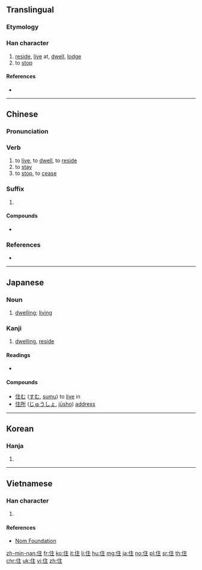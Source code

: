 {{also|隹}}
==Translingual==

===Etymology===
{{Han compound|人|alt1=亻|主|ls=psc|c1=s|c2=p}}

===Han character===
{{Han char|rn=9|rad=人|as=05|sn=7|four=20214|canj=OYG|ids=⿰亻主}}

# [[reside]], [[live]] at, [[dwell]], [[lodge]]
# to [[stop]]

====References====
* {{Han ref|kx=0098.090|dkj=00505|dj=0207.020|hdz=10137.090|uh=4F4F|ud=20303|bh=A6ED|bd=42733}}

----

==Chinese==
{{zh-forms}}

===Pronunciation===
{{zh-pron
|m=zhù
|c=zyu6
|mc=y
|oc=y
|ma=zh-zhù.ogg
|cat=v,suf
}}

===Verb===
{{zh-verb}}

# to [[live]], to [[dwell]], to [[reside]]
# to [[stay]]
# to [[stop]], to [[cease]]

===Suffix===
{{zh-suf}}

# {{n-g|Verb suffix indicating [[firmness]], [[steadiness]] or coming to a halt.}}

====Compounds====
* {{zh-l|住院|zhùyuàn|be hospitalized}}

===References===
* {{R:cedict}}

----

==Japanese==
===Noun===
{{ja-kanjitab|じゅう|yomi=on}}
{{ja-noun|じゅう}}
# [[dwelling]]; [[living]]

===Kanji===
{{ja-kanji|grade=3|rs=人05}}

# [[dwelling]], [[reside]]

====Readings====
* {{ja-readings|goon=[[じゅう]] (jū)|kanon=[[ちゅう]] (chū) {{non-joyo-reading}}|kun=[[すむ]] (sumu), [[とどまる]] (todomaru), [[やむ]] (yamu)}}

====Compounds====
* [[住む]] ([[すむ]], [[sumu]]) to [[live]] in
* [[住所]] ([[じゅうしょ]], [[jūsho]]) [[address]]

----

==Korean==

===Hanja===
{{ko-hanja|hangeul=주|rv=ju|mr=chu}}

# {{defn|lang=ko|sort=人05}}

----

==Vietnamese==

===Han character===
{{vi-hantu|[[trú]], [[trọ]], [[giọ]]|rs=人05}}

# {{defn|lang=vi|sort=人05}}

====References====
* [http://nomfoundation.org/common/nom_details.php?codepoint=4f4f Nom Foundation]

[[zh-min-nan:住]]
[[fr:住]]
[[ko:住]]
[[it:住]]
[[li:住]]
[[hu:住]]
[[mg:住]]
[[ja:住]]
[[no:住]]
[[pl:住]]
[[sr:住]]
[[th:住]]
[[chr:住]]
[[uk:住]]
[[vi:住]]
[[zh:住]]